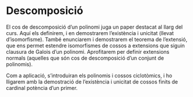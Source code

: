 # Descomposició

El cos de descomposició d'un polinomi juga un paper destacat al llarg del curs.
Aquí els definirem, i en demostrarem l'existència i unicitat (llevat d'isomorfisme). També
enunciarem i demostrarem el teorema de l'extensió, que ens permet estendre isomorfismes de cossos
a extensions que siguin clausura de Galois d'un polinomi. Aprofitarem per definir
extensions normals (aquelles que són cos de descomposició d'un conjunt de polinomis).

Com a aplicació, s'introduiran els polinomis i cossos ciclotòmics, i ho lligarem amb la
demostració de l'existència i unicitat de cossos finits de cardinal potència d'un primer.
